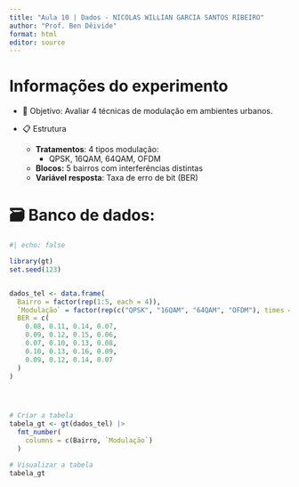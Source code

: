 ```yaml
---
title: "Aula 10 | Dados - NICOLAS WILLIAN GARCIA SANTOS RIBEIRO"
author: "Prof. Ben Dêivide"
format: html
editor: source
---
```


# Informações do experimento

-  🎯 Objetivo: Avaliar 4 técnicas de modulação em ambientes urbanos.
- 📋 Estrutura

  - **Tratamentos**: 4 tipos modulação:  
    - QPSK, 16QAM, 64QAM, OFDM
  - **Blocos:** 5 bairros com interferências distintas
  - **Variável resposta**: Taxa de erro de bit (BER)

#  🗃 Banco de dados:

```r
#| echo: false

library(gt)
set.seed(123)


dados_tel <- data.frame(
  Bairro = factor(rep(1:5, each = 4)),
  `Modulação` = factor(rep(c("QPSK", "16QAM", "64QAM", "OFDM"), times = 5)),
  BER = c(
    0.08, 0.11, 0.14, 0.07,
    0.09, 0.12, 0.15, 0.06,
    0.07, 0.10, 0.13, 0.08,
    0.10, 0.13, 0.16, 0.09,
    0.09, 0.12, 0.14, 0.07
  )
)




# Criar a tabela
tabela_gt <- gt(dados_tel) |>
  fmt_number(
    columns = c(Bairro, `Modulação`)
  )

# Visualizar a tabela
tabela_gt
```

